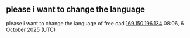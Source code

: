 == please i want to change the language ==

please i want to change the language of free cad  [[Special:Contributions/169.150.196.134|169.150.196.134]] 08:06, 6 October 2025 (UTC)